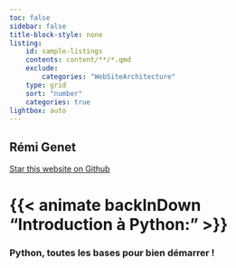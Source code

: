 ```yaml
---
toc: false
sidebar: false
title-block-style: none
listing:
    id: sample-listings
    contents: content/**/*.qmd
    exclude:
        categories: "WebSiteArchitecture"
    type: grid
    sort: "number"
    categories: true
lightbox: auto
---
```


## Rémi Genet

```{=html}
<a class="github-button" href="https://github.com/remigenet/Introduction-Python" data-icon="octicon-star" data-size="large" data-show-count="true" aria-label="Star this website on Github">Star this website on Github</a><script async defer src="https://buttons.github.io/buttons.js"></script>
```

# {{< animate backInDown "Introduction à Python: " >}} 

### Python, toutes les bases pour bien démarrer !




